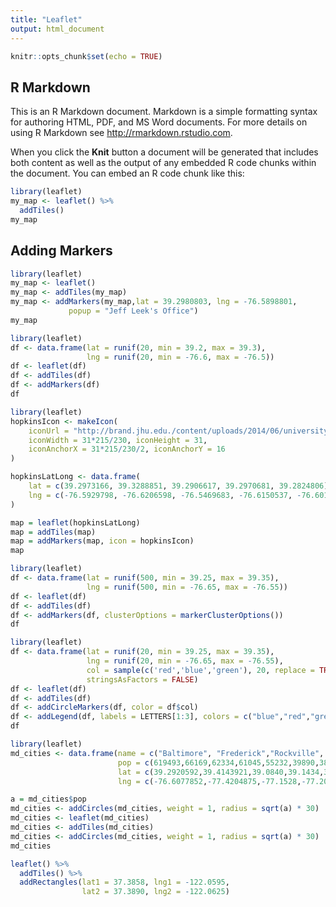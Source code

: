 ```yaml
---
title: "Leaflet"
output: html_document
---
```


```r
knitr::opts_chunk$set(echo = TRUE)
```

## R Markdown

This is an R Markdown document. Markdown is a simple formatting syntax for authoring HTML, PDF, and MS Word documents. For more details on using R Markdown see <http://rmarkdown.rstudio.com>.

When you click the **Knit** button a document will be generated that includes both content as well as the output of any embedded R code chunks within the document. You can embed an R code chunk like this:

```r
library(leaflet)
my_map <- leaflet() %>%
  addTiles()
my_map
```

## Adding Markers

```r
library(leaflet)
my_map <- leaflet()
my_map <- addTiles(my_map)
my_map <- addMarkers(my_map,lat = 39.2980803, lng = -76.5898801,
             popup = "Jeff Leek's Office")
my_map
```

```r
library(leaflet)
df <- data.frame(lat = runif(20, min = 39.2, max = 39.3),
                 lng = runif(20, min = -76.6, max = -76.5))
df <- leaflet(df)
df <- addTiles(df)
df <- addMarkers(df)
df

```

```r
library(leaflet)
hopkinsIcon <- makeIcon(
    iconUrl = "http://brand.jhu.edu./content/uploads/2014/06/university.shield.small_.blue_.png",
    iconWidth = 31*215/230, iconHeight = 31,
    iconAnchorX = 31*215/230/2, iconAnchorY = 16
)

hopkinsLatLong <- data.frame(
    lat = c(39.2973166, 39.3288851, 39.2906617, 39.2970681, 39.2824806),
    lng = c(-76.5929798, -76.6206598, -76.5469683, -76.6150537, -76.6016766)
)

map = leaflet(hopkinsLatLong)
map = addTiles(map)
map = addMarkers(map, icon = hopkinsIcon)
map
```

```r
library(leaflet)
df <- data.frame(lat = runif(500, min = 39.25, max = 39.35),
                 lng = runif(500, min = -76.65, max = -76.55))
df <- leaflet(df)
df <- addTiles(df)
df <- addMarkers(df, clusterOptions = markerClusterOptions())
df

```

```r
library(leaflet)
df <- data.frame(lat = runif(20, min = 39.25, max = 39.35),
                 lng = runif(20, min = -76.65, max = -76.55),
                 col = sample(c('red','blue','green'), 20, replace = TRUE),
                 stringsAsFactors = FALSE)
df <- leaflet(df)
df <- addTiles(df)
df <- addCircleMarkers(df, color = df$col)
df <- addLegend(df, labels = LETTERS[1:3], colors = c("blue","red","green"))
df

```

```r
library(leaflet)
md_cities <- data.frame(name = c("Baltimore", "Frederick","Rockville", "Gaithersburg","Bowie","Hagerstown","Annapolis","College Park","Salisbury","Laurel"),
                        pop = c(619493,66169,62334,61045,55232,39890,38880,30587,30484,25346),
                        lat = c(39.2920592,39.4143921,39.0840,39.1434,39.0068,39.6418,38.9784,38.9897,38.3607,39.0993),
                        lng = c(-76.6077852,-77.4204875,-77.1528,-77.2014,-76.7791,-77.7200,-76.4922,-76.9378,-75.5994,-76.8483))

a = md_cities$pop
md_cities <- addCircles(md_cities, weight = 1, radius = sqrt(a) * 30)
md_cities <- leaflet(md_cities)
md_cities <- addTiles(md_cities)
md_cities <- addCircles(md_cities, weight = 1, radius = sqrt(a) * 30)
md_cities

```

```r
leaflet() %>%
  addTiles() %>%
  addRectangles(lat1 = 37.3858, lng1 = -122.0595,
                lat2 = 37.3890, lng2 = -122.0625)

```
